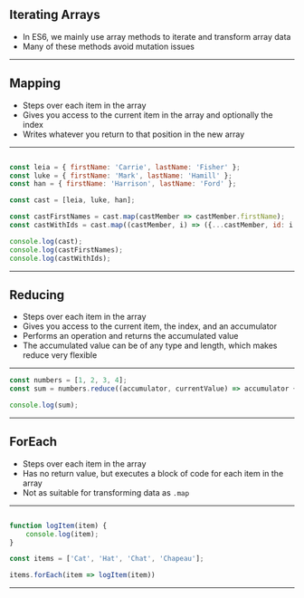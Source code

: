 ## Iterating Arrays

* In ES6, we mainly use array methods to iterate and transform array data
* Many of these methods avoid mutation issues


---

## Mapping

* Steps over each item in the array
* Gives you access to the current item in the array and optionally the index
* Writes whatever you return to that position in the new array

---


```javascript Mapping Arrays

const leia = { firstName: 'Carrie', lastName: 'Fisher' };
const luke = { firstName: 'Mark', lastName: 'Hamill' };
const han = { firstName: 'Harrison', lastName: 'Ford' };

const cast = [leia, luke, han];

const castFirstNames = cast.map(castMember => castMember.firstName);
const castWithIds = cast.map((castMember, i) => ({...castMember, id: i }))

console.log(cast);
console.log(castFirstNames);
console.log(castWithIds);
```

---

## Reducing

* Steps over each item in the array
* Gives you access to the current item, the index, and an accumulator
* Performs an operation and returns the accumulated value
* The accumulated value can be of any type and length, which makes reduce very flexible

---

```javascript Reducing Arrays
const numbers = [1, 2, 3, 4];
const sum = numbers.reduce((accumulator, currentValue) => accumulator + currentValue);

console.log(sum);
```

---

## ForEach

* Steps over each item in the array
* Has no return value, but executes a block of code for each item in the array
* Not as suitable for transforming data as `.map`

---

```javascript ForEach Arrays

function logItem(item) {
    console.log(item);
}

const items = ['Cat', 'Hat', 'Chat', 'Chapeau'];

items.forEach(item => logItem(item))
```

---
